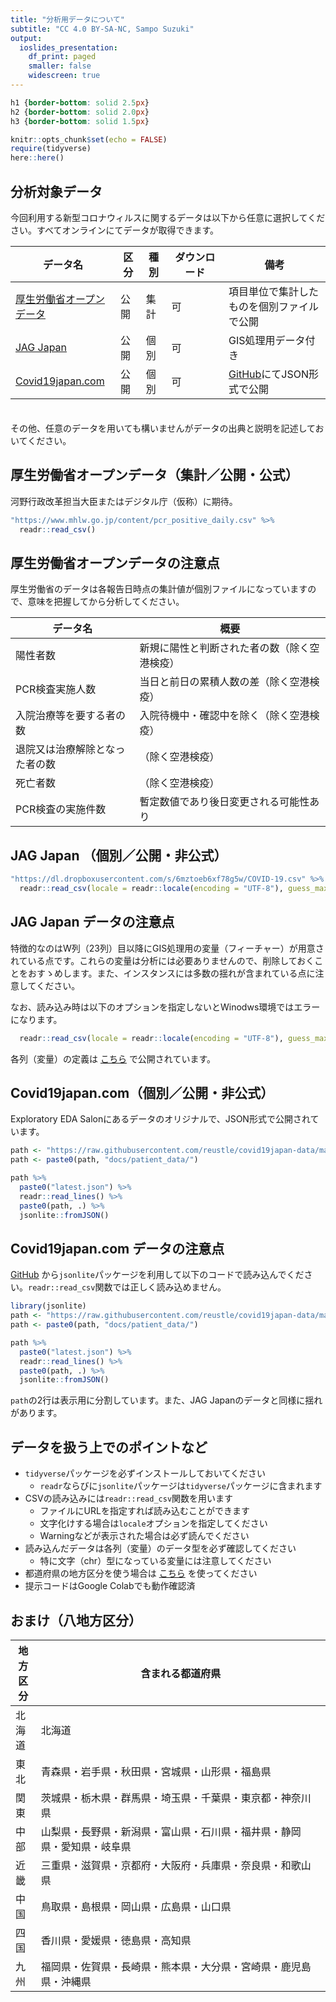 ```yaml
---
title: "分析用データについて"
subtitle: "CC 4.0 BY-SA-NC, Sampo Suzuki"
output: 
  ioslides_presentation:
    df_print: paged
    smaller: false
    widescreen: true
---
```


```css
h1 {border-bottom: solid 2.5px}
h2 {border-bottom: solid 2.0px}
h3 {border-bottom: solid 1.5px}
```

```r
knitr::opts_chunk$set(echo = FALSE)
require(tidyverse)
here::here()
```


## 分析対象データ
今回利用する新型コロナウィルスに関するデータは以下から任意に選択してください。すべてオンラインにてデータが取得できます。


データ名                 | 区分 | 種別 | ダウンロード | 備考
-------------------------|------|------|--------------|------------------------
[厚生労働省オープンデータ](https://www.mhlw.go.jp/stf/covid-19/open-data.html) | 公開 | 集計 | 可           | 項目単位で集計したものを個別ファイルで公開
[JAG Japan](https://gis.jag-japan.com/covid19jp/)                | 公開 | 個別 | 可           | GIS処理用データ付き
[Covid19japan.com](https://covid19japan.com/)     | 公開 | 個別 | 可           | [GitHub](https://github.com/reustle/covid19japan-data)にてJSON形式で公開

　  
その他、任意のデータを用いても構いませんがデータの出典と説明を記述しておいてください。



## 厚生労働省オープンデータ（集計／公開・公式）
河野行政改革担当大臣またはデジタル庁（仮称）に期待。
```r
"https://www.mhlw.go.jp/content/pcr_positive_daily.csv" %>% 
  readr::read_csv()
```


## 厚生労働省オープンデータの注意点
厚生労働省のデータは各報告日時点の集計値が個別ファイルになっていますので、意味を把握してから分析してください。

データ名                       | 概要
-------------------------------|-----------------------------------------------
陽性者数                       | 新規に陽性と判断された者の数（除く空港検疫）
PCR検査実施人数                | 当日と前日の累積人数の差（除く空港検疫）
入院治療等を要する者の数       | 入院待機中・確認中を除く（除く空港検疫）
退院又は治療解除となった者の数 | （除く空港検疫）
死亡者数                       | （除く空港検疫）
PCR検査の実施件数              | 暫定数値であり後日変更される可能性あり



## JAG Japan （個別／公開・非公式）
```r
"https://dl.dropboxusercontent.com/s/6mztoeb6xf78g5w/COVID-19.csv" %>% 
  readr::read_csv(locale = readr::locale(encoding = "UTF-8"), guess_max = 5000)
```


## JAG Japan データの注意点
特徴的なのはW列（23列）目以降にGIS処理用の変量（フィーチャー）が用意されている点です。これらの変量は分析には必要ありませんので、削除しておくことをおすゝめします。また、インスタンスには多数の揺れが含まれている点に注意してください。  
   
なお、読み込み時は以下のオプションを指定しないとWinodws環境ではエラーになります。
```r
  readr::read_csv(locale = readr::locale(encoding = "UTF-8"), guess_max = 5000)
```

各列（変量）の定義は [こちら](https://jag-japan.com/covid19map-readme/) で公開されています。  



## Covid19japan.com（個別／公開・非公式）
Exploratory EDA Salonにあるデータのオリジナルで、JSON形式で公開されています。
```r
path <- "https://raw.githubusercontent.com/reustle/covid19japan-data/master/"
path <- paste0(path, "docs/patient_data/")

path %>% 
  paste0("latest.json") %>% 
  readr::read_lines() %>% 
  paste0(path, .) %>% 
  jsonlite::fromJSON()
```


## Covid19japan.com データの注意点
[GitHub](https://github.com/reustle/covid19japan-data) から`jsonlite`パッケージを利用して以下のコードで読み込んでください。`readr::read_csv`関数では正しく読み込めません。

```r
library(jsonlite)
path <- "https://raw.githubusercontent.com/reustle/covid19japan-data/master/"
path <- paste0(path, "docs/patient_data/")

path %>% 
  paste0("latest.json") %>% 
  readr::read_lines() %>% 
  paste0(path, .) %>% 
  jsonlite::fromJSON()
```

`path`の2行は表示用に分割しています。また、JAG Japanのデータと同様に揺れがあります。



## データを扱う上でのポイントなど
* `tidyverse`パッケージを必ずインストールしておいてください
    * `readr`ならびに`jsonlite`パッケージは`tidyverse`パッケージに含まれます
* CSVの読み込みには`readr::read_csv`関数を用います
    * ファイルにURLを指定すれば読み込むことができます
    * 文字化けする場合は`locale`オプションを指定してください
    * Warningなどが表示された場合は必ず読んでください
* 読み込んだデータは各列（変量）のデータ型を必ず確認してください
    * 特に文字（chr）型になっている変量には注意してください
* 都道府県の地方区分を使う場合は [こちら](https://gist.githubusercontent.com/k-metrics/9f3fc18e042850ff24ad9676ac34764b/raw/bcf237d21ace39eb74adafe76d6cb1d5c463d31e/pref_utf8.csv) を使ってください
* 提示コードはGoogle Colabでも動作確認済



## おまけ（八地方区分）
地方区分 | 含まれる都道府県
-------|-----------------------------------------------------------------------
北海道 | 北海道
東北   | 青森県・岩手県・秋田県・宮城県・山形県・福島県
関東   | 茨城県・栃木県・群馬県・埼玉県・千葉県・東京都・神奈川県
中部   | 山梨県・長野県・新潟県・富山県・石川県・福井県・静岡県・愛知県・岐阜県
近畿   | 三重県・滋賀県・京都府・大阪府・兵庫県・奈良県・和歌山県
中国   | 鳥取県・島根県・岡山県・広島県・山口県
四国   | 香川県・愛媛県・徳島県・高知県
九州   | 福岡県・佐賀県・長崎県・熊本県・大分県・宮崎県・鹿児島県・沖縄県
